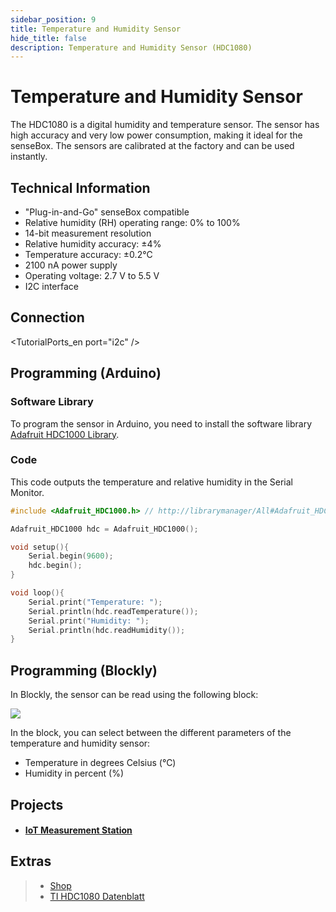 ```yaml
---
sidebar_position: 9
title: Temperature and Humidity Sensor
hide_title: false
description: Temperature and Humidity Sensor (HDC1080)
---
```



# Temperature and Humidity Sensor
The HDC1080 is a digital humidity and temperature sensor. The sensor has high accuracy and very low power consumption, making it ideal for the senseBox. The sensors are calibrated at the factory and can be used instantly.

<ImageWithText
  src={tempSensor}
  alt="Temperature and Humidity Sensor"
  title="Temperature and Humidity Sensor"
/>

## Technical Information

- "Plug-in-and-Go" senseBox compatible  
- Relative humidity (RH) operating range: 0% to 100%  
- 14-bit measurement resolution  
- Relative humidity accuracy: ±4%  
- Temperature accuracy: ±0.2°C  
- 2100 nA power supply  
- Operating voltage: 2.7 V to 5.5 V  
- I2C interface  

## Connection

<TutorialPorts_en port="i2c" />

## Programming (Arduino)

### Software Library

To program the sensor in Arduino, you need to install the software library [Adafruit HDC1000 Library](https://www.arduino.cc/reference/en/libraries/adafruit-hdc1000-library/).

### Code
This code outputs the temperature and relative humidity in the Serial Monitor.

```cpp
#include <Adafruit_HDC1000.h> // http://librarymanager/All#Adafruit_HDC1000_Library

Adafruit_HDC1000 hdc = Adafruit_HDC1000();

void setup(){
    Serial.begin(9600);
    hdc.begin();
}

void loop(){
    Serial.print("Temperature: ");
    Serial.println(hdc.readTemperature());
    Serial.print("Humidity: ");
    Serial.println(hdc.readHumidity());
}
```

## Programming (Blockly)

In Blockly, the sensor can be read using the following block:

![](/img/en/hardware-bilder/temperatur-luftfeuchte/block_temperatur_luftfeuchte.svg)

In the block, you can select between the different parameters of the temperature and humidity sensor:
- Temperature in degrees Celsius (°C)
- Humidity in percent (%)

## Projects

- #### [IoT Measurement Station](https://sensebox.de/projects/de/2024-01-10-iotmesstation_s2)

## Extras

> - [Shop](https://sensebox.kaufen/product/temperatur-luftfeuchte)
> - [TI HDC1080 Datenblatt](https://www.ti.com/lit/ds/symlink/hdc1080.pdf)
